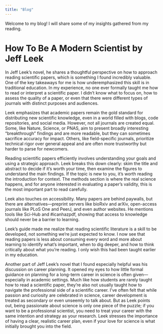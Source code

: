 ```yaml
---
title: "Blog"
---
```

Welcome to my blog! I will share some of my insights gathered from my reading.

# How To Be A Modern Scientist by Jeff Leek

In Jeff Leek’s novel, he shares a thoughtful perspective on how to approach reading scientific papers, which is something I found incredibly valuable. One of the key takeaways for me is how underemphasized this skill is in traditional education. In my experience, no one ever formally taught me how to read or interpret a scientific paper. I didn’t know what to focus on, how to assess the quality of a paper, or even that there were different types of journals with distinct purposes and audiences.

Leek emphasizes that academic papers remain the gold standard for distributing new scientific knowledge, even in a world filled with blogs, code repositories, and social media. However, not all journals are created equal. Some, like Nature, Science, or PNAS, aim to present broadly interesting “breakthrough” findings and are more readable, but they can sometimes sacrifice accuracy for impact. Others, like field-specific journals, prioritize technical rigor over general appeal and are often more trustworthy but harder to parse for newcomers.

Reading scientific papers efficiently involves understanding your goals and using a strategic approach. Leek breaks this down clearly: skim the title and abstract to decide if it’s worth your time, then examine the figures to understand the main findings. If the topic is new to you, it’s worth reading the introduction for context. The methods section is where the real science happens, and for anyone interested in evaluating a paper’s validity, this is the most important part to read carefully.

Leek also touches on accessibility. Many papers are behind paywalls, but there are alternatives—preprint servers like bioRxiv and arXiv, open-access journals like PLoS One and PeerJ, and even author websites. He mentions tools like Sci-Hub and #icanhazpdf, showing that access to knowledge should never be a barrier to learning.

Leek’s guide made me realize that reading scientific literature is a skill to be developed, not something we’re just expected to know. I now see that reading papers is less about consuming every word and more about learning to identify what's important, when to dig deeper, and how to think critically about what you're reading. I only wish this had been taught earlier in my education.

Another part of Jeff Leek’s novel that I found especially helpful was his discussion on career planning. It opened my eyes to how little formal guidance on planning for a long-term career in science is often given—especially in academic settings. Much like how students are rarely taught how to read a scientific paper, they’re also not usually taught how to navigate the professional side of a scientific career. I’ve often felt that while passion and curiosity are celebrated in science, career development is treated as secondary or even unseemly to talk about. But as Leek points out, being passionate about science is only one piece of the puzzle; if you want to be a professional scientist, you need to treat your career with the same intention and strategy as your research. Leek stresses the importance of having a clear, realistic career plan, even if your love for science is what initially brought you into the field. 


